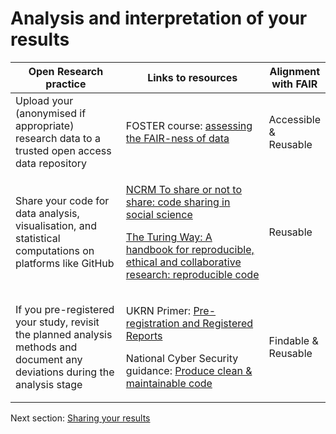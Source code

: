 # Analysis and interpretation of your results {#sec-analysing}

+------------------------------------------------------------------------------------------------------------------------------+----------------------------------------------------------------------------------------------------------------------------------------------------------------------------+-----------------------+
| Open Research practice                                                                                                       | Links to resources                                                                                                                                                         | Alignment with FAIR   |
+==============================================================================================================================+============================================================================================================================================================================+=======================+
| Upload your (anonymised if appropriate) research data to a trusted open access data repository                               | FOSTER course: [assessing the FAIR-ness of data](https://www.fosteropenscience.eu/node/2644)                                                                               | Accessible & Reusable |
+------------------------------------------------------------------------------------------------------------------------------+----------------------------------------------------------------------------------------------------------------------------------------------------------------------------+-----------------------+
| Share your code for data analysis, visualisation, and statistical computations on platforms like GitHub                      | [NCRM To share or not to share: code sharing in social science](https://www.ncrm.ac.uk/news/show.php?article=5705)                                                         | Reusable              |
|                                                                                                                              |                                                                                                                                                                            |                       |
|                                                                                                                              | [The Turing Way: A handbook for reproducible, ethical and collaborative research: reproducible code](https://book.the-turing-way.org/reproducible-research/code-reuse)     |                       |
+------------------------------------------------------------------------------------------------------------------------------+----------------------------------------------------------------------------------------------------------------------------------------------------------------------------+-----------------------+
| If you pre-registered your study, revisit the planned analysis methods and document any deviations during the analysis stage | UKRN Primer: [Pre-registration and Registered Reports](https://osf.io/8v2n7)                                                                                               | Findable & Reusable   |
|                                                                                                                              |                                                                                                                                                                            |                       |
|                                                                                                                              | National Cyber Security guidance: [Produce clean & maintainable code](https://www.ncsc.gov.uk/collection/developers-collection/principles/produce-clean-maintainable-code) |                       |
+------------------------------------------------------------------------------------------------------------------------------+----------------------------------------------------------------------------------------------------------------------------------------------------------------------------+-----------------------+

Next section: [Sharing your results](Sharing.qmd#sec-sharing)
